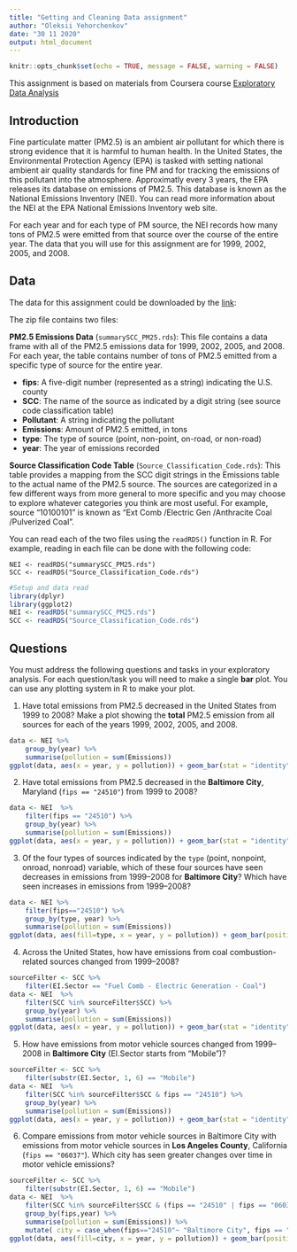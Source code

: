 ```yaml
---
title: "Getting and Cleaning Data assignment"
author: "Oleksii Yehorchenkov"
date: "30 11 2020"
output: html_document
---
```


```r
knitr::opts_chunk$set(echo = TRUE, message = FALSE, warning = FALSE)
```

This assignment is based on materials from Coursera course [Exploratory Data Analysis](https://www.coursera.org/learn/exploratory-data-analysis/home/welcome)

## Introduction

Fine particulate matter (PM2.5) is an ambient air pollutant for which there is strong evidence that it is harmful to human health. In the United States, the Environmental Protection Agency (EPA) is tasked with setting national ambient air quality standards for fine PM and for tracking the emissions of this pollutant into the atmosphere. Approximatly every 3 years, the EPA releases its database on emissions of PM2.5. This database is known as the National Emissions Inventory (NEI). You can read more information about the NEI at the EPA National Emissions Inventory web site.

For each year and for each type of PM source, the NEI records how many tons of PM2.5 were emitted from that source over the course of the entire year. The data that you will use for this assignment are for 1999, 2002, 2005, and 2008.

## Data

The data for this assignment could be downloaded by the [link](https://www.dropbox.com/s/fey54ngk8g4z6rr/exdata_data_NEI_data.zip?dl=0):

The zip file contains two files:

**PM2.5 Emissions Data** (`summarySCC_PM25.rds`): This file contains a data frame with all of the PM2.5 emissions data for 1999, 2002, 2005, and 2008. For each year, the table contains number of tons of PM2.5 emitted from a specific type of source for the entire year.

- **fips**: A five-digit number (represented as a string) indicating the U.S. county
- **SCC**: The name of the source as indicated by a digit string (see source code classification table)
- **Pollutant**: A string indicating the pollutant
- **Emissions**: Amount of PM2.5 emitted, in tons
- **type**: The type of source (point, non-point, on-road, or non-road)
- **year**: The year of emissions recorded

**Source Classification Code Table** (`Source_Classification_Code.rds`): This table provides a mapping from the SCC digit strings in the Emissions table to the actual name of the PM2.5 source. The sources are categorized in a few different ways from more general to more specific and you may choose to explore whatever categories you think are most useful. For example, source “10100101” is known as “Ext Comb /Electric Gen /Anthracite Coal /Pulverized Coal”.

You can read each of the two files using the `readRDS()` function in R. For example, reading in each file can be done with the following code:

```
NEI <- readRDS("summarySCC_PM25.rds")
SCC <- readRDS("Source_Classification_Code.rds")
```

```r
#Setup and data read
library(dplyr)
library(ggplot2)
NEI <- readRDS("summarySCC_PM25.rds")
SCC <- readRDS("Source_Classification_Code.rds")
```
## Questions

You must address the following questions and tasks in your exploratory analysis. For each question/task you will need to make a single **bar** plot. You can use any plotting system in R to make your plot.

1. Have total emissions from PM2.5 decreased in the United States from 1999 to 2008? Make a plot showing the **total** PM2.5 emission from all sources for each of the years 1999, 2002, 2005, and 2008.
```r
data <- NEI %>% 
    group_by(year) %>% 
    summarise(pollution = sum(Emissions))
ggplot(data, aes(x = year, y = pollution)) + geom_bar(stat = "identity")
```

2. Have total emissions from PM2.5 decreased in the **Baltimore City**, Maryland (`fips == "24510"`) from 1999 to 2008?
```r
data <- NEI  %>% 
    filter(fips == "24510") %>%
    group_by(year) %>% 
    summarise(pollution = sum(Emissions))
ggplot(data, aes(x = year, y = pollution)) + geom_bar(stat = "identity")
```

3. Of the four types of sources indicated by the `type` (point, nonpoint, onroad, nonroad) variable, which of these four sources have seen decreases in emissions from 1999–2008 for **Baltimore City**? Which have seen increases in emissions from 1999–2008?
```r
data <- NEI %>% 
    filter(fips=="24510") %>% 
    group_by(type, year) %>% 
    summarise(pollution = sum(Emissions))
ggplot(data, aes(fill=type, x = year, y = pollution)) + geom_bar(position = position_dodge(), stat = "identity")
```

4. Across the United States, how have emissions from coal combustion-related sources changed from 1999–2008?
```r
sourceFilter <- SCC %>% 
    filter(EI.Sector == "Fuel Comb - Electric Generation - Coal")
data <- NEI  %>% 
    filter(SCC %in% sourceFilter$SCC) %>% 
    group_by(year) %>% 
    summarise(pollution = sum(Emissions))
ggplot(data, aes(x = year, y = pollution)) + geom_bar(stat = "identity")
```

5. How have emissions from motor vehicle sources changed from 1999–2008 in **Baltimore City** (EI.Sector starts from "Mobile")?
```r
sourceFilter <- SCC %>% 
    filter(substr(EI.Sector, 1, 6) == "Mobile")
data <- NEI  %>% 
    filter(SCC %in% sourceFilter$SCC & fips == "24510") %>% 
    group_by(year) %>% 
    summarise(pollution = sum(Emissions))
ggplot(data, aes(x = year, y = pollution)) + geom_bar(stat = "identity")
```

6. Compare emissions from motor vehicle sources in Baltimore City with emissions from motor vehicle sources in **Los Angeles County**, California (`fips == "06037"`). Which city has seen greater changes over time in motor vehicle emissions?
```r
sourceFilter <- SCC %>% 
    filter(substr(EI.Sector, 1, 6) == "Mobile")
data <- NEI  %>% 
    filter(SCC %in% sourceFilter$SCC & (fips == "24510" | fips == "06037")) %>% 
    group_by(fips,year) %>% 
    summarise(pollution = sum(Emissions)) %>%
    mutate( city = case_when(fips=="24510"~ "Baltimore City", fips == "06037" ~ "Los Angeles County"))
ggplot(data, aes(fill=city, x = year, y = pollution)) + geom_bar(position = position_dodge(),stat = "identity")
```
